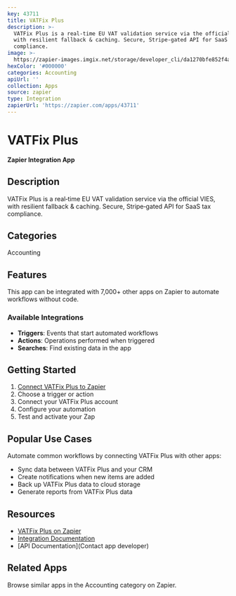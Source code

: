 ```yaml
---
key: 43711
title: VATFix Plus
description: >-
  VATFix Plus is a real‑time EU VAT validation service via the official VIES,
  with resilient fallback & caching. Secure, Stripe‑gated API for SaaS tax
  compliance.
image: >-
  https://zapier-images.imgix.net/storage/developer_cli/da1270bfe852f4aac6434b8a5c265934_2.png?auto=format%2Ccompress&ixlib=python-3.0.0&q=50
hexColor: '#000000'
categories: Accounting
apiUrl: ''
collection: Apps
source: zapier
type: Integration
zapierUrl: 'https://zapier.com/apps/43711'
---
```

# VATFix Plus

**Zapier Integration App**

## Description

VATFix Plus is a real‑time EU VAT validation service via the official VIES, with resilient fallback & caching. Secure, Stripe‑gated API for SaaS tax compliance.

## Categories

Accounting

## Features

This app can be integrated with 7,000+ other apps on Zapier to automate workflows without code.

### Available Integrations

- **Triggers**: Events that start automated workflows
- **Actions**: Operations performed when triggered
- **Searches**: Find existing data in the app

## Getting Started

1. [Connect VATFix Plus to Zapier](https://zapier.com/apps/43711)
2. Choose a trigger or action
3. Connect your VATFix Plus account
4. Configure your automation
5. Test and activate your Zap

## Popular Use Cases

Automate common workflows by connecting VATFix Plus with other apps:

- Sync data between VATFix Plus and your CRM
- Create notifications when new items are added
- Back up VATFix Plus data to cloud storage
- Generate reports from VATFix Plus data

## Resources

- [VATFix Plus on Zapier](https://zapier.com/apps/43711)
- [Integration Documentation](https://zapier.com/apps/43711/integrations)
- [API Documentation](Contact app developer)

## Related Apps

Browse similar apps in the Accounting category on Zapier.
